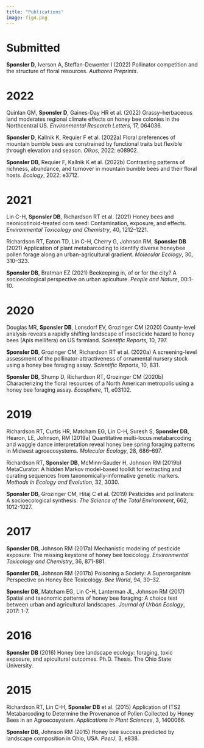 ```yaml
---
title: "Publications"
image: fig4.png
---
```


# Submitted

**Sponsler D**, Iverson A, Steffan-Dewenter I (2022) Pollinator competition and the structure of floral resources. *Authorea Preprints*.

# 2022

Quinlan GM, **Sponsler D**, Gaines-Day HR et al. (2022) Grassy–herbaceous land moderates regional climate effects on honey bee colonies in the Northcentral US. *Environmental Research Letters*, 17, 064036.

**Sponsler D**, Kallnik K, Requier F et al. (2022a) Floral preferences of mountain bumble bees are constrained by functional traits but flexible through elevation and season. *Oikos*, 2022: e08902.

**Sponsler DB**, Requier F, Kallnik K et al. (2022b) Contrasting patterns of richness, abundance, and turnover in mountain bumble bees and their floral hosts. *Ecology*, 2022: e3712.

# 2021

Lin C-H, **Sponsler DB**, Richardson RT et al. (2021) Honey bees and neonicotinoid-treated corn seed: Contamination, exposure, and effects. *Environmental Toxicology and Chemistry*, 40, 1212–1221.

Richardson RT, Eaton TD, Lin C-H, Cherry G, Johnson RM, **Sponsler DB** (2021) Application of plant metabarcoding to identify diverse honeybee pollen forage along an urban-agricultural gradient. *Molecular Ecology*, 30, 310–323.

**Sponsler DB**, Bratman EZ (2021) Beekeeping in, of or for the city? A socioecological perspective on urban apiculture. *People and Nature*, 00:1-10.

# 2020

Douglas MR, **Sponsler DB**, Lonsdorf EV, Grozinger CM (2020) County-level analysis reveals a rapidly shifting landscape of insecticide hazard to honey bees (Apis mellifera) on US farmland. *Scientific Reports*, 10, 797.

**Sponsler DB**, Grozinger CM, Richardson RT et al. (2020a) A screening-level assessment of the pollinator-attractiveness of ornamental nursery stock using a honey bee foraging assay. *Scientific Reports*, 10, 831.

**Sponsler DB**, Shump D, Richardson RT, Grozinger CM (2020b) Characterizing the floral resources of a North American metropolis using a honey bee foraging assay. *Ecosphere*, 11, e03102.

# 2019

Richardson RT, Curtis HR, Matcham EG, Lin C-H, Suresh S, **Sponsler DB**, Hearon, LE, Johnson, RM (2019a) Quantitative multi-locus metabarcoding and waggle dance interpretation reveal honey bee spring foraging patterns in Midwest agroecosystems. *Molecular Ecology*, 28, 686–697.

Richardson RT, **Sponsler DB**, McMinn‐Sauder H, Johnson RM (2019b) MetaCurator: A hidden Markov model‐based toolkit for extracting and curating sequences from taxonomically‐informative genetic markers. *Methods in Ecology and Evolution*, 32, 3030.

**Sponsler DB**, Grozinger CM, Hitaj C et al. (2019) Pesticides and pollinators: A socioecological synthesis. *The Science of the Total Environment*, 662, 1012-1027.

# 2017

**Sponsler DB**, Johnson RM (2017a) Mechanistic modeling of pesticide exposure: The missing keystone of honey bee toxicology. *Environmental Toxicology and Chemistry*, 36, 871-881.

**Sponsler DB**, Johnson RM (2017b) Poisoning a Society: A Superorganism Perspective on Honey Bee Toxicology. *Bee World*, 94, 30–32.

**Sponsler DB**, Matcham EG, Lin C-H, Lanterman JL, Johnson RM (2017) Spatial and taxonomic patterns of honey bee foraging: A choice test between urban and agricultural landscapes. *Journal of Urban Ecology*, 2017: 1-7.

# 2016

**Sponsler DB** (2016) Honey bee landscape ecology: foraging, toxic exposure, and apicultural outcomes. Ph.D. Thesis. The Ohio State University.

# 2015

Richardson RT, Lin C-H, **Sponsler DB** et al. (2015) Application of ITS2 Metabarcoding to Determine the Provenance of Pollen Collected by Honey Bees in an Agroecosystem. *Applications in Plant Sciences*, 3, 1400066.

**Sponsler DB**, Johnson RM (2015) Honey bee success predicted by landscape composition in Ohio, USA. *PeerJ*, 3, e838.